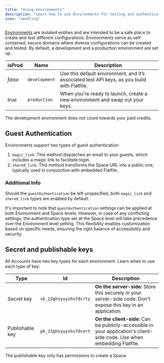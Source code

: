 ```yaml
---
title: "Using environments"
description: "Learn how to use Environments for testing and authentication."
icon: "seedling"
---
```


<Snippet file="shared/dxpbanner.mdx"/>

<Tooltip tip="Learn more about Environments">[Environments](../developer-tools/environment)</Tooltip> are isolated entities and are intended to be a safe place to create and test different configurations. 
Environments serve as self-contained, secure domains where diverse configurations can be created and tested. By default, a development and a production environment are set up.

| isProd | Name | Description |
| --- | --- | --- |
| *false* | `development` | Use this default environment, and it’s associated test API keys, as you build with Flatfile. |
| *true* | `production` | When you're ready to launch, create a new environment and swap out your keys. |

<Note>The development environment does not count towards your paid credits.</Note>

## Guest Authentication

Environments support two types of guest authentication:

1. `magic_link`: This method dispatches an email to your guests, which includes a magic link to facilitate login.
2. `shared_link`: This method transforms the Space URL into a public one, typically used in conjunction with embedded Flatfile.

### Additional Info

Should the `guestAuthentication` be left unspecified, both `magic_link` and `shared_link` types are enabled by default.

It's important to note that `guestAuthentication` settings can be applied at both Environment and Space levels. However, in case of any conflicting settings, the authentication type set at the Space level will take precedence over the Environment level setting. This flexibility enables customization based on specific needs, ensuring the right balance of accessibility and security.

## Secret and publishable keys

All Accounts have two key types for each environment. Learn when to use each type of key:

| Type | Id | Description |
| --- | --- | --- |
| Secret key | `sk_23ghsyuyshs7dcrty` | **On the server-side:** Store this securely in your server-side code. Don’t expose this key in an application. |
| Publishable key | `pk_23ghsyuyshs7dcert` | **On the client-side:** Can be publicly-accessible in your application's client-side code. Use when embedding Flatfile. |

<Warning>The publishable key only has permissions to create a Space.</Warning>